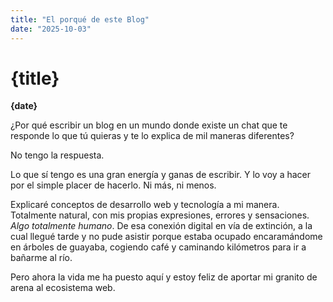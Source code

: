 ```yaml
---
title: "El porqué de este Blog"
date: "2025-10-03"
---
```



# {title}

**{date}**

¿Por qué escribir un blog en un mundo donde existe un chat que te responde lo que tú quieras y te lo explica de mil maneras diferentes?

No tengo la respuesta.

Lo que sí tengo es una gran energía y ganas de escribir. Y lo voy a hacer por el simple placer de hacerlo. Ni más, ni menos.

Explicaré conceptos de desarrollo web y tecnología a mi manera. Totalmente natural, con mis propias expresiones, errores y sensaciones. _Algo totalmente humano_. De esa conexión digital en vía de extinción, a la cual llegué tarde y no pude asistir porque estaba ocupado encaramándome en árboles de guayaba, cogiendo café y caminando kilómetros para ir a bañarme al río.

Pero ahora la vida me ha puesto aquí y estoy feliz de aportar mi granito de arena al ecosistema web.

